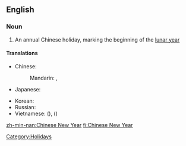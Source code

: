 ==English==
{{wikipedia}}
===Noun===
{{en-noun|sg=[[Chinese]] [[New Year]]}}

# An annual Chinese holiday, marking the beginning of the [[lunar year]]

====Translations====
{{trans-top|a Chinese holiday}}
* Chinese:
*: Mandarin: {{t|zh|春節|sc=Hani}},  {{t|zh|春节|tr=chūnjié|sc=Hani}}
* Japanese: {{t|ja|旧正月|tr=きゅうしょうがつ, kyūshōgatsu}}
{{trans-mid}}
* Korean: {{t|ko|춘절|tr=chunjeol|sc=Kore}}
* Russian: {{t|ru|Китайский Новый год|m|tr=Kitájskij Nóvyj god|sc=Cyrl}}
* Vietnamese: {{t|vi|Tết Nguyên Đán|xs=Vietnamese}} ({{t|vi|節元旦|xs=Vietnamese}}), {{t|vi|Xuân tiết|xs=Vietnamese}} ({{t|vi|春節|xs=Vietnamese}})
{{trans-bottom}}

[[Category:Holidays]]

[[zh-min-nan:Chinese New Year]]
[[fi:Chinese New Year]]